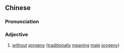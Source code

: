 {{also|无后}}
==Chinese==
{{zh-forms|s=无后}}

===Pronunciation===
{{zh-pron
|m=wúhòu
|cat=a
}}

===Adjective===
{{zh-adj}}

# {{lb|zh|literary}} [[without]] [[progeny]] ([[traditionally]] [[meaning]] [[male]] [[progeny]])